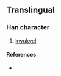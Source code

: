 {{character info/new}}
==Translingual==

===Han character===
{{Han char|rn=75|rad=木|as=01|sn=5|four=|canj=DN,XDN|ids=⿱木乙}}

# [[kwukyel]]

====References====
* {{Han ref|kx=0509.121|dj=0893.031|hdz=21153.011|uh=6730|ud=26416}}